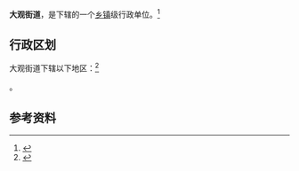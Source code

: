 {{中国乡级行政区|53/01/02/003/000}}

'''大观街道'''，是{{PRC admin/fullname|53/01/02/003/000|3}}下辖的一个[[乡镇|乡镇]]级行政单位。<ref>{{PRC admin/ref sgc|{{PRC admin/parent|53/01/02/003/000}}}}</ref>

== 行政区划 ==

大观街道下辖以下地区：<ref>{{PRC admin/ref sgc|53/01/02/003/000}}</ref>

{{PRC admin/children|53/01/02/003/000}}。

== 参考资料 ==

{{reflist}}

{{行政区划小作品}}
{{PRC admin/navcat|53/01/02/003/000}}